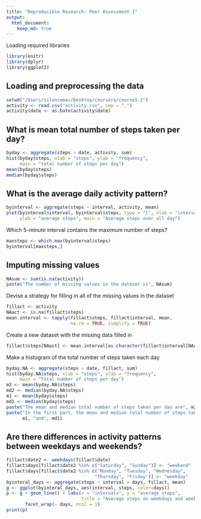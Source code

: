 ```yaml
---
title: "Reproducible Research: Peer Assessment 1"
output: 
  html_document:
    keep_md: true
---
```


Loading required libraries
```r
library(knitr)
library(dplyr)
library(ggplot2)
```

## Loading and preprocessing the data
```r
setwd("/Users/silencemac/Desktop/coursera/course5.2")
activity <- read.csv("activity.csv", sep = ",")
activity$date <- as.Date(activity$date)
```

## What is mean total number of steps taken per day?
```r
byday <- aggregate(steps ~ date, activity, sum)
hist(byday$steps, xlab = "steps", ylab = "frequency", 
     main = "total number of steps per day")
mean(byday$steps)
median(byday$steps)
```

## What is the average daily activity pattern?

```r
byinterval <- aggregate(steps ~ interval, activity, mean)
plot(byinterval$interval, byinterval$steps, type = "l", xlab = "interval",
     ylab = "average steps", main = "Average steps over all day")
```

Which 5-minute interval contains the maximum number of steps?
```r
maxsteps <- which.max(byinterval$steps)
byinterval[maxsteps,]
```

## Imputing missing values
```r
NAsum <- sum(is.na(activity))
paste("The number of missing values in the dataset is", NAsum)
```

Devise a strategy for filling in all of the missing values in the dataset
```r
fillact <- activity
NAact <- is.na(fillact$steps)
mean.interval <- tapply(fillact$steps, fillact$interval, mean, 
                        na.rm = TRUE, simplify = TRUE)
```

Create a new dataset with the missing data filled in
```r
fillact$steps[NAact] <- mean.interval[as.character(fillact$interval[NAact])]
```

Make a histogram of the total number of steps taken each day
```r
byday.NA <- aggregate(steps ~ date, fillact, sum)
hist(byday.NA$steps, xlab = "steps", ylab = "frequency", 
     main = "Total number of steps per day")
m2 <- mean(byday.NA$steps)
md2 <- median(byday.NA$steps)
m1 <- mean(byday$steps)
md1 <- median(byday$steps)
paste("The mean and median total number of steps taken per day are", m2, "and", md2)
paste("In the first part, the mean and median total number of steps taken per day are", 
      m1, "and", md1)
```

## Are there differences in activity patterns between weekdays and weekends?
```r
fillact$date2 <- weekdays(fillact$date)
fillact$days[fillact$date2 %in% c("Saturday", "Sunday")] <- "weekend"
fillact$days[fillact$date2 %in% c("Monday", "Tuesday", "Wednesday", 
                                 "Thursday", "Friday")] <- "weekday"
byinteral_days <- aggregate(steps ~ interval + days, fillact, mean)
g <- ggplot(byinteral_days, aes(interval, steps, color=days))
p <- g + geom_line() + labs(x = "intervals", y = "average steps", 
                            title = "Average steps on weekdays and weekend") + 
       facet_wrap(~ days, ncol = 1)
print(p)
```
